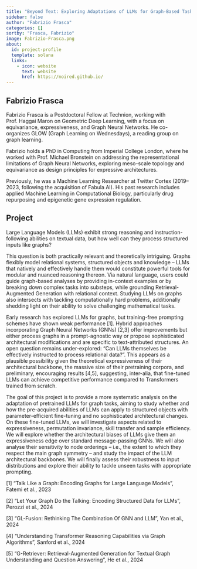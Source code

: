 ```yaml
---
title: "Beyond Text: Exploring Adaptations of LLMs for Graph-Based Tasks"
sidebar: false
author: "Fabrizio Frasca"
categories: []
sortby: "Frasca, Fabrizio"
image: Fabrizio-Frasca.png
about:
  id: project-profile
  template: solana
  links:
    - icon: website
      text: website
      href: https://noired.github.io/
---
```


## Fabrizio Frasca

Fabrizio Frasca is a Postdoctoral Fellow at Technion, working with Prof. Haggai Maron on Geometric Deep Learning, with a focus on equivariance, expressiveness, and Graph Neural Networks. 
He co-organizes GLOW (Graph Learning on Wednesdays), a reading group on graph learning.

Fabrizio holds a PhD in Computing from Imperial College London, where he worked with Prof. Michael Bronstein on addressing the representational limitations of Graph Neural Networks, exploring meso-scale topology and equivariance as design principles for expressive architectures.

Previously, he was a Machine Learning Researcher at Twitter Cortex (2019–2023, following the acquisition of Fabula AI). 
His past research includes applied Machine Learning in Computational Biology, particularly drug repurposing and epigenetic gene expression regulation.

## Project

Large Language Models (LLMs) exhibit strong reasoning and instruction-following abilities on textual data, but how well can they process structured inputs like graphs?

This question is both practically relevant and theoretically intriguing. 
Graphs flexibly model relational systems, structured objects and knowledge – LLMs that natively and effectively handle them would constitute powerful tools for modular and nuanced reasoning thereon. 
Via natural language, users could guide graph-based analyses by providing in-context examples or by breaking down complex tasks into substeps, while grounding Retrieval-Augmented Generation with relational context. 
Studying LLMs on graphs also intersects with tackling computationally hard problems, additionally shedding light on their ability to solve challenging mathematical tasks.

Early research has explored LLMs for graphs, but training-free prompting schemes have shown weak performance [1]. 
Hybrid approaches incorporating Graph Neural Networks (GNNs) [2,3] offer improvements but either process graphs in a prompt-agnostic way or propose sophisticated architectural modifications and are specific to text-attributed structures. 
An open question remains under-explored: “Can LLMs themselves be effectively instructed to process relational data?”. 
This appears as a plausible possibility given the theoretical expressiveness of their architectural backbone, the massive size of their pretraining corpora, and preliminary, encouraging results [4,5], suggesting, inter-alia, that fine-tuned LLMs can achieve competitive performance compared to Transformers trained from scratch.

The goal of this project is to provide a more systematic analysis on the adaptation of pretrained LLMs for graph tasks, aiming to study whether and how the pre-acquired abilities of LLMs can apply to structured objects with parameter-efficient fine-tuning and no sophisticated architectural changes. 
On these fine-tuned LLMs, we will investigate aspects related to expressiveness, permutation invariance, skill transfer and sample efficiency. 
We will explore whether the architectural biases of LLMs give them an expressiveness edge over standard message-passing GNNs. 
We will also analyse their sensitivity to node orderings – i.e., the extent to which they respect the main graph symmetry – and study the impact of the LLM architectural backbones. 
We will finally assess their robustness to input distributions and explore their ability to tackle unseen tasks with appropriate prompting.

[1] “Talk Like a Graph: Encoding Graphs for Large Language Models”, Fatemi et al., 2023

[2] “Let Your Graph Do the Talking: Encoding Structured Data for LLMs”, Perozzi et al., 2024

[3] “GL-Fusion: Rethinking The Combination Of GNN and LLM”, Yan et al., 2024

[4] “Understanding Transformer Reasoning Capabilities via Graph Algorithms”, Sanford et al., 2024

[5] “G-Retriever: Retrieval-Augmented Generation for Textual Graph Understanding and Question Answering”, He et al., 2024
